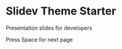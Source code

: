 

# Slidev Theme Starter

Presentation slides for developers

<div class="pt-12">
  <span @click="next" class="px-2 p-1 rounded cursor-pointer hover:bg-white hover:bg-opacity-10">
    Press Space for next page <carbon:arrow-right class="inline"/>
  </span>
</div>
